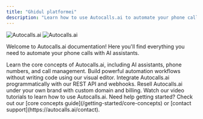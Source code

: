 ```yaml
---
title: "Ghidul platformei"
description: "Learn how to use Autocalls.ai to automate your phone calls with AI"
---
```


<img
  className="block dark:hidden"
  src="https://autocalls.ai/ogimage-en.jpg"
  alt="Autocalls.ai"
/>
<img
  className="hidden dark:block"
  src="https://autocalls.ai/ogimage-en.jpg"
  alt="Autocalls.ai"
/>

Welcome to Autocalls.ai documentation! Here you'll find everything you need to
automate your phone calls with AI assistants.

<CardGroup cols={2}>
  <Card
    title="Platform Guide"
    icon="book"
    href="/platform-guide/overview"
    color="#06df4b">
    Learn the core concepts of Autocalls.ai, including AI assistants, phone
    numbers, and call management.
  </Card>
  <Card
    title="No-Code Automation"
    icon="wand-magic-sparkles"
    href="/automation-platform/introduction"
    color="pink">
    Build powerful automation workflows without writing code using our visual
    editor.
  </Card>
  <Card
    title="API Reference"
    icon="code"
    href="/api-reference/introduction"
    color="blue">
    Integrate Autocalls.ai programmatically with our REST API and webhooks.
  </Card>
  <Card
    title="White Label Program"
    icon="tag"
    href="/white-label/overview"
    color="red">
    Resell Autocalls.ai under your own brand with custom domain and billing.
  </Card>
  <Card
    title="Video tutorials"
    icon="video"
    href="/automation-platform/tutorials/"
    color="red">
    Watch our video tutorials to learn how to use Autocalls.ai.
  </Card>
</CardGroup>

<Note>
  Need help getting started? Check out our [core concepts
  guide](/getting-started/core-concepts) or [contact
  support](https://autocalls.ai/contact).
</Note>
